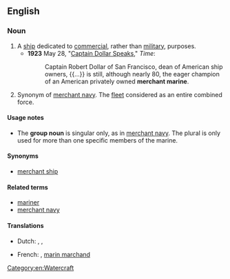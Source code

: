 ==English==

===Noun===
{{en-noun}}

# A [[ship]] dedicated to [[commercial]], rather than [[military]], purposes.
#* '''1923''' May 28, "[https://web.archive.org/web/20081222135832/http://www.time.com/time/magazine/article/0,9171,715507,00.html Captain Dollar Speaks]," ''Time'':
#*: Captain Robert Dollar of San Francisco, dean of American ship owners, {{...}} is still, although nearly 80, the eager champion of an American privately owned '''merchant marine'''.
# {{lb|en|uncountable}} Synonym of [[merchant navy]]. The [[fleet]] considered as an entire combined force.

====Usage notes====
* The '''group noun''' is singular only, as in [[merchant navy]]. The plural is only used for more than one specific members of the marine.

====Synonyms====
* [[merchant ship]]

====Related terms====
* [[mariner]]
* [[merchant navy]]

====Translations====
{{checktrans-top}}
* Dutch: {{t-check|nl|koopvaardijvloot}}, {{t-check|nl|koopvaarders|m-p}}, {{t-check|nl|burgerlijk zeeman|m}}
{{trans-mid}}
* French: {{t+check|fr|marine marchande}}, [[marin marchand]] {{g|m}}
{{trans-bottom}}

[[Category:en:Watercraft]]